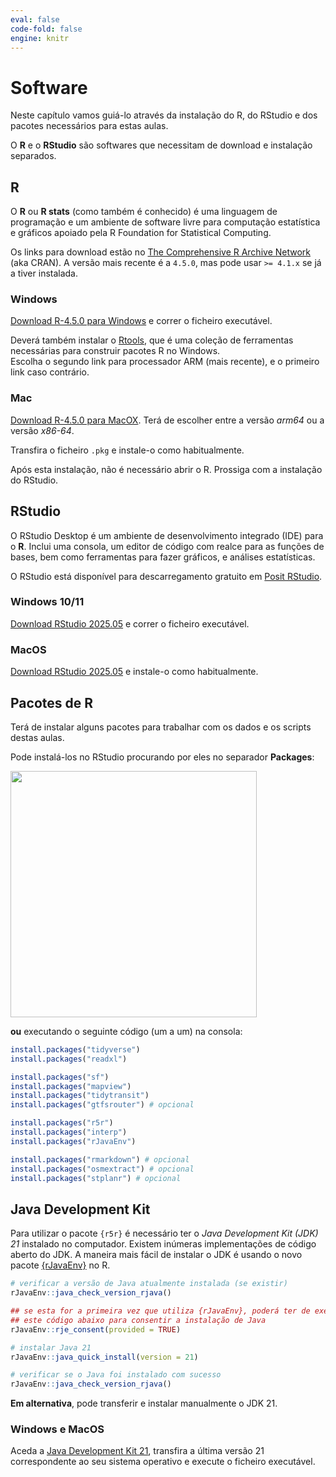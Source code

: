 ```yaml
---
eval: false
code-fold: false
engine: knitr
---
```


# Software {.unnumbered}

Neste capítulo vamos guiá-lo através da instalação do R, do RStudio e dos pacotes necessários para estas aulas.

O **R** e o **RStudio** são softwares que necessitam de download e instalação separados.

## R

O **R** ou **R stats** (como também é conhecido) é uma linguagem de programação e um ambiente de software livre para computação estatística e gráficos apoiado pela R Foundation for Statistical Computing.

Os links para download estão no [The Comprehensive R Archive Network](https://cran.r-project.org/) (aka CRAN). A versão mais recente é a `4.5.0`, mas pode usar `>= 4.1.x` se já a tiver instalada.

:::: {.panel-tabset .nav-pills}
### Windows

[Download R-4.5.0 para Windows](https://cran.rstudio.com/bin/windows/base/R-4.5.0-win.exe) e correr o ficheiro executável.

::: {.callout-important icon="false"}
Deverá também instalar o [Rtools](https://cran.rstudio.com/bin/windows/Rtools/rtools45/rtools.html), que é uma coleção de ferramentas necessárias para construir pacotes R no Windows.\
Escolha o segundo link para processador ARM (mais recente), e o primeiro link caso contrário.
:::

### Mac

[Download R-4.5.0 para MacOX](https://cran.r-project.org/bin/macosx/). Terá de escolher entre a versão *arm64* ou a versão *x86-64*.

Transfira o ficheiro `.pkg` e instale-o como habitualmente.
::::

Após esta instalação, não é necessário abrir o R. Prossiga com a instalação do RStudio.

## RStudio

O RStudio Desktop é um ambiente de desenvolvimento integrado (IDE) para o **R**. Inclui uma consola, um editor de código com realce para as funções de bases, bem como ferramentas para fazer gráficos, e análises estatísticas.

O RStudio está disponível para descarregamento gratuito em [Posit RStudio](https://posit.co/download/rstudio-desktop/).

::: {.panel-tabset .nav-pills}
### Windows 10/11

[Download RStudio 2025.05](https://download1.rstudio.org/electron/windows/RStudio-2025.05.0-496.exe) e correr o ficheiro executável.

### MacOS

[Download RStudio 2025.05](https://download1.rstudio.org/electron/macos/RStudio-2025.05.0-496.dmg) e instale-o como habitualmente.
:::

## Pacotes de R

Terá de instalar alguns pacotes para trabalhar com os dados e os scripts destas aulas.

Pode instalá-los no RStudio procurando por eles no separador **Packages**:

![](images/clipboard-812808100.png){width="394"}

**ou** executando o seguinte código (um a um) na consola:

```r
install.packages("tidyverse")
install.packages("readxl")

install.packages("sf")
install.packages("mapview")
install.packages("tidytransit")
install.packages("gtfsrouter") # opcional

install.packages("r5r")
install.packages("interp")
install.packages("rJavaEnv")

install.packages("rmarkdown") # opcional
install.packages("osmextract") # opcional
install.packages("stplanr") # opcional
```

## Java Development Kit

Para utilizar o pacote `{r5r}` é necessário ter o *Java Development Kit (JDK) 21* instalado no computador. Existem inúmeras implementações de código aberto do JDK. A maneira mais fácil de instalar o JDK é usando o novo pacote [{rJavaEnv}](https://www.ekotov.pro/rJavaEnv/) no R.

```r
# verificar a versão de Java atualmente instalada (se existir) 
rJavaEnv::java_check_version_rjava()

## se esta for a primeira vez que utiliza {rJavaEnv}, poderá ter de executar
## este código abaixo para consentir a instalação de Java
rJavaEnv::rje_consent(provided = TRUE)

# instalar Java 21
rJavaEnv::java_quick_install(version = 21)

# verificar se o Java foi instalado com sucesso
rJavaEnv::java_check_version_rjava()
```

**Em alternativa**, pode transferir e instalar manualmente o JDK 21.

::: {.panel-tabset .nav-pills}
### Windows e MacOS

Aceda a [Java Development Kit 21](https://jdk.java.net/archive/), transfira a última versão 21 correspondente ao seu sistema operativo e execute o ficheiro executável.
:::

